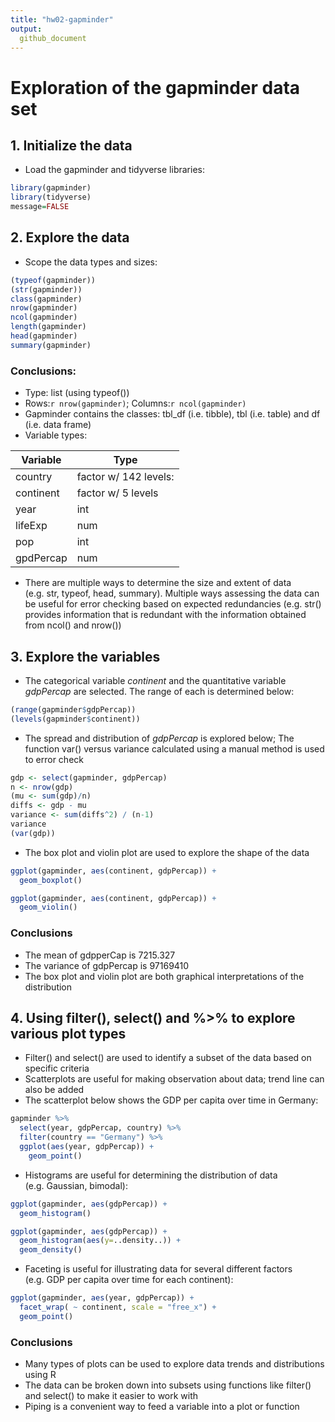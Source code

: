 ```yaml
---
title: "hw02-gapminder"
output:
  github_document
---
```


# Exploration of the gapminder data set

## 1. Initialize the data

* Load the gapminder and tidyverse libraries:

```r
library(gapminder)
library(tidyverse)
message=FALSE
```

## 2. Explore the data

* Scope the data types and sizes:

```r
(typeof(gapminder))
(str(gapminder))
class(gapminder)
nrow(gapminder)
ncol(gapminder)
length(gapminder)
head(gapminder)
summary(gapminder)

```

### Conclusions:
* Type: list (using typeof())
* Rows:`r nrow(gapminder)`; Columns:`r ncol(gapminder)`
* Gapminder contains the classes: tbl_df (i.e. tibble), tbl (i.e. table) and df (i.e. data frame)
* Variable types:

|**Variable**| **Type**              |
|------------|-----------------------|
| country    | factor w/ 142 levels: |
| continent  | factor w/ 5 levels    |
| year       | int                   |
| lifeExp    | num                   |
| pop        | int                   |
| gpdPercap  | num                   |

* There are multiple ways to determine the size and extent of data (e.g. str, typeof, head, summary). Multiple ways assessing the data can be useful for error checking based on expected redundancies (e.g. str() provides information that is redundant with the information obtained from ncol() and nrow())

## 3. Explore the variables

* The categorical variable *continent* and the quantitative variable *gdpPercap* are selected. The range of each is determined below:
```r
(range(gapminder$gdpPercap))
(levels(gapminder$continent))
```

* The spread and distribution of *gdpPercap* is explored below; The function var() versus variance calculated using a manual method is used to error check

```r
gdp <- select(gapminder, gdpPercap)
n <- nrow(gdp)
(mu <- sum(gdp)/n)
diffs <- gdp - mu
variance <- sum(diffs^2) / (n-1)
variance
(var(gdp))
```

* The box plot and violin plot are used to explore the shape of the data

```r
ggplot(gapminder, aes(continent, gdpPercap)) +
  geom_boxplot()
```
```r
ggplot(gapminder, aes(continent, gdpPercap)) +
  geom_violin()
```

### Conclusions
* The mean of gdpperCap is 7215.327
* The variance of gdpPercap is 97169410
* The box plot and violin plot are both graphical interpretations of the distribution

## 4. Using filter(), select() and %>% to explore various plot types

* Filter() and select() are used to identify a subset of the data based on specific criteria
* Scatterplots are useful for making observation about data; trend line can also be added
* The scatterplot below shows the GDP per capita over time in Germany:

```r
gapminder %>% 
  select(year, gdpPercap, country) %>% 
  filter(country == "Germany") %>% 
  ggplot(aes(year, gdpPercap)) +
    geom_point()
```
* Histograms are useful for determining the distribution of data (e.g. Gaussian, bimodal):

```r
ggplot(gapminder, aes(gdpPercap)) +
  geom_histogram()

ggplot(gapminder, aes(gdpPercap)) +
  geom_histogram(aes(y=..density..)) +
  geom_density()
```
* Faceting is useful for illustrating data for several different factors (e.g. GDP per capita over time for each continent):

```r
ggplot(gapminder, aes(year, gdpPercap)) +
  facet_wrap( ~ continent, scale = "free_x") +
  geom_point()
```

### Conclusions
* Many types of plots can be used to explore data trends and distributions using R
* The data can be broken down into subsets using functions like filter() and select() to make it easier to work with
* Piping is a convenient way to feed a variable into a plot or function
